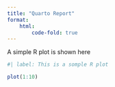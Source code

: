 ```yaml
---
title: "Quarto Report"
format:
    html:
        code-fold: true
---
```


A simple R plot is shown here

```r
#| label: This is a somple R plot

plot(1:10)
```